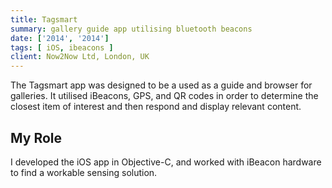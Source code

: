 ```yaml
---
title: Tagsmart
summary: gallery guide app utilising bluetooth beacons
date: ['2014', '2014']
tags: [ iOS, ibeacons ]
client: Now2Now Ltd, London, UK
---
```


The Tagsmart app was designed to be a used as a guide and browser for galleries. It 
utilised iBeacons, GPS, and QR codes in order to determine the closest item of interest
and then respond and display relevant content. 


<div className="app-screens">
    <AppImage className="app-screen" src="/media/tagsmart/tagsmart-1" alt="App Screen" />
    <AppImage className="app-screen" src="/media/tagsmart/tagsmart-2" alt="App Screen" />
</div>

## My Role

I developed the iOS app in Objective-C, and worked with iBeacon hardware to find a 
workable sensing solution.

